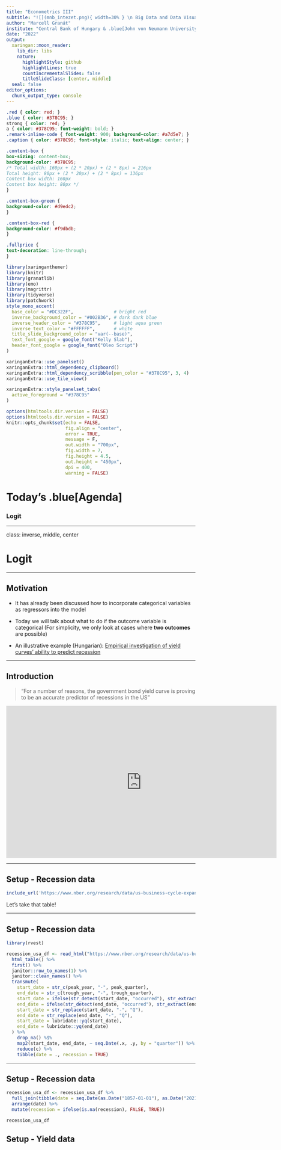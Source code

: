 ```yaml
---
title: "Econometrics III"
subtitle: "![](mnb_intezet.png){ width=30% } \n Big Data and Data Visualisation"
author: "Marcell Granát"
institute: "Central Bank of Hungary & .blue[John von Neumann University]"
date: "2022"
output:
  xaringan::moon_reader:
    lib_dir: libs
    nature:
      highlightStyle: github
      highlightLines: true
      countIncrementalSlides: false
      titleSlideClass: [center, middle]
  seal: false
editor_options: 
  chunk_output_type: console
---
```


```css
.red { color: red; }
.blue { color: #378C95; }
strong { color: red; }
a { color: #378C95; font-weight: bold; }
.remark-inline-code { font-weight: 900; background-color: #a7d5e7; }
.caption { color: #378C95; font-style: italic; text-align: center; }

.content-box { 
box-sizing: content-box;
background-color: #378C95;
/* Total width: 160px + (2 * 20px) + (2 * 8px) = 216px
Total height: 80px + (2 * 20px) + (2 * 8px) = 136px
Content box width: 160px
Content box height: 80px */
}

.content-box-green {
background-color: #d9edc2;
}

.content-box-red {
background-color: #f9dbdb;
}

.fullprice {
text-decoration: line-through;
}
```

```r
library(xaringanthemer)
library(knitr)
library(granatlib)
library(emo)
library(magrittr)
library(tidyverse)
library(patchwork)
style_mono_accent(
  base_color = "#DC322F",               # bright red
  inverse_background_color = "#002B36", # dark dark blue
  inverse_header_color = "#378C95",     # light aqua green
  inverse_text_color = "#FFFFFF",       # white
  title_slide_background_color = "var(--base)",
  text_font_google = google_font("Kelly Slab"),
  header_font_google = google_font("Oleo Script")
)

xaringanExtra::use_panelset()
xaringanExtra::html_dependency_clipboard()
xaringanExtra::html_dependency_scribble(pen_color = "#378C95", 3, 4)
xaringanExtra::use_tile_view()

xaringanExtra::style_panelset_tabs(
  active_foreground = "#378C95"
)
```

```r
options(htmltools.dir.version = FALSE)
options(htmltools.dir.version = FALSE)
knitr::opts_chunk$set(echo = FALSE,
                      fig.align = "center", 
                      error = TRUE,
                      message = F,
                      out.width = "700px",
                      fig.width = 7,
                      fig.height = 4.5, 
                      out.height = "450px",
                      dpi = 400,
                      warning = FALSE)
```

# Today's .blue[Agenda]

### Logit

---

class: inverse, middle, center

# Logit

---

## Motivation

- It has already been discussed how to incorporate categorical variables as regressors into the model

- Today we will talk about what to do if the outcome variable is categorical (For simplicity, we only look at cases where **two outcomes** are possible)

- An illustrative example (Hungarian): [Empirical investigation of yield curves' ability to predict recession](https://marcellgranat.github.io/yieldcurve/)

---

## Introduction

> "For a number of reasons, the government bond yield curve is proving to be an accurate predictor of recessions in the US"

<p align="center"><iframe width="720" height="405" src="https://www.youtube.com/embed/oW4hfaiXKG8" title="YouTube video player" frameborder="0" allow="accelerometer; autoplay; clipboard-write; encrypted-media; gyroscope; picture-in-picture" allowfullscreen></iframe></p>

---

## Setup - Recession data

```r
include_url('https://www.nber.org/research/data/us-business-cycle-expansions-and-contractions')
```

Let's take that table!

---

## Setup - Recession data

```r
library(rvest)

recession_usa_df <- read_html("https://www.nber.org/research/data/us-business-cycle-expansions-and-contractions") %>%
  html_table() %>%
  first() %>% 
  janitor::row_to_names(1) %>% 
  janitor::clean_names() %>% 
  transmute(
    start_date = str_c(peak_year, "-", peak_quarter),
    end_date = str_c(trough_year, "-", trough_quarter),
    start_date = ifelse(str_detect(start_date, "occurred"), str_extract(start_date, "\\d\\d\\d\\dQ\\d"), start_date),
    end_date = ifelse(str_detect(end_date, "occurred"), str_extract(end_date, "\\d\\d\\d\\dQ\\d"), end_date),
    start_date = str_replace(start_date, "-", "Q"),
    end_date = str_replace(end_date, "-", "Q"),
    start_date = lubridate::yq(start_date),
    end_date = lubridate::yq(end_date)
  ) %>% 
    drop_na() %$% 
    map2(start_date, end_date, ~ seq.Date(.x, .y, by = "quarter")) %>% 
    reduce(c) %>% 
    tibble(date = ., recession = TRUE)
```

---

## Setup - Recession data

```r
recession_usa_df <- recession_usa_df %>% 
  full_join(tibble(date = seq.Date(as.Date("1857-01-01"), as.Date("2021-01-01"), by = "quarter"))) %>% 
  arrange(date) %>% 
  mutate(recession = ifelse(is.na(recession), FALSE, TRUE))

recession_usa_df
```

## Setup - Yield data








